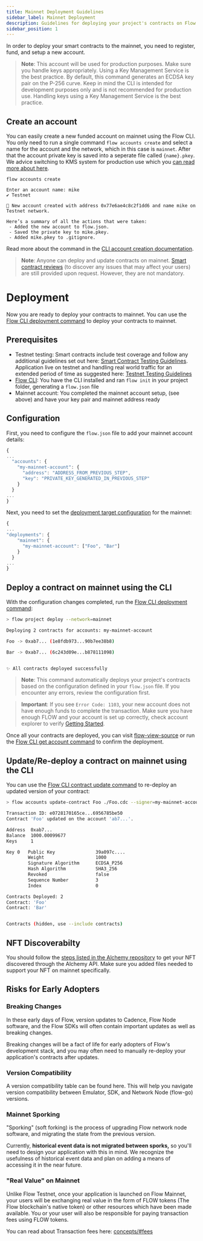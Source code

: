 ```yaml
---
title: Mainnet Deployment Guidelines
sidebar_label: Mainnet Deployment
description: Guidelines for deploying your project's contracts on Flow Mainnet
sidebar_position: 1
---
```


In order to deploy your smart contracts to the mainnet, you need to register, fund, and setup a new account.

> **Note**: This account will be used for production purposes. Make sure you handle keys appropriately. Using a Key Management Service is the best practice. By default, this command generates an ECDSA key pair on the P-256 curve. Keep in mind the CLI is intended for development purposes only and is not recommended for production use. Handling keys using a Key Management Service is the best practice.

## Create an account
You can easily create a new funded account on mainnet using the Flow CLI. You only need to run a single command `flow accounts create` and select a name for the account and the network, which in this case is `mainnet`. After that the account private key is saved into a seperate file called `{name}.pkey`. We advice switching to KMS system for production use which you [can read more about here](../../tooling/flow-cli/flow.json/configuration.md#advanced-format-1).

```
flow accounts create

Enter an account name: mike
✔ Testnet

🎉 New account created with address 0x77e6ae4c8c2f1dd6 and name mike on Testnet network.

Here’s a summary of all the actions that were taken:
 - Added the new account to flow.json.
 - Saved the private key to mike.pkey.
 - Added mike.pkey to .gitignore.
```


Read more about the command in the [CLI account creation documentation](../../tooling/flow-cli/accounts/create-accounts.md#interactive-mode).


> **Note**: Anyone can deploy and update contracts on mainnet. [Smart contract reviews](https://flowsolutionseng.zendesk.com/hc/en-us/requests/new?ticket_form_id=360001936012&tc_360045236671=b5ba92954c2f2692b56099fe653ac92d35c1e6e6) (to discover any issues that may affect your users) are still provided upon request. However, they are not mandatory.


# Deployment

Now you are ready to deploy your contracts to mainnet. You can use the [Flow CLI deployment command](../../tooling/flow-cli/deployment/deploy-project-contracts.md) to deploy your contracts to mainnet.

## Prerequisites

- Testnet testing: Smart contracts include test coverage and follow any additional guidelines set out here: [Smart Contract Testing Guidelines](./contract-testing). Application live on testnet and handling real world traffic for an extended period of time as suggested here: [Testnet Testing Guidelines](./contract-testing)
- [Flow CLI](https://github.com/onflow/flow-cli): You have the CLI installed and ran `flow init` in your project folder, generating a `flow.json` file
- Mainnet account: You completed the mainnet account setup, (see above) and have your key pair and mainnet address ready

## Configuration

First, you need to configure the `flow.json` file to add your mainnet account details:

```js flow.json
{
...
  "accounts": {
    "my-mainnet-account": {
      "address": "ADDRESS_FROM_PREVIOUS_STEP",
      "key": "PRIVATE_KEY_GENERATED_IN_PREVIOUS_STEP"
    }
  }
...
}
```

Next, you need to set the [deployment target configuration](../../tooling/flow-cli/deployment/deploy-project-contracts.md#define-contract-deployment-targets) for the mainnet:

```js flow.json
{
...
"deployments": {
    "mainnet": {
      "my-mainnet-account": ["Foo", "Bar"]
    }
  }
...
}
```

## Deploy a contract on mainnet using the CLI

With the configuration changes completed, run the [Flow CLI deployment command](../../tooling/flow-cli/deployment/deploy-project-contracts.md):

```sh
> flow project deploy --network=mainnet

Deploying 2 contracts for accounts: my-mainnet-account

Foo -> 0xab7... (1e8fdb973...90b7ee38b8)

Bar -> 0xab7... (6c243d09e...b878111098)


✨ All contracts deployed successfully
```

> **Note**: This command automatically deploys your project's contracts based on the configuration defined in your `flow.json` file. If you encounter any errors, review the configuration first.

> **Important**: If you see `Error Code: 1103`, your new account does not have enough funds to complete the transaction. Make sure you have enough FLOW and your account is set up correctly, check account explorer to verify [Getting Started](/getting-started).

Once all your contracts are deployed, you can visit [flow-view-source](https://flow-view-source.com/) or run the [Flow CLI get account command](../../tooling/flow-cli/accounts/get-accounts.md) to confirm the deployment.

## Update/Re-deploy a contract on mainnet using the CLI

You can use the [Flow CLI contract update command](../../tooling/flow-cli/accounts/account-update-contract.md) to re-deploy an updated version of your contract:

```sh
> flow accounts update-contract Foo ./Foo.cdc --signer=my-mainnet-account --network=mainnet

Transaction ID: e0728170165ce...6956785be50
Contract 'Foo' updated on the account 'ab7...'.

Address  0xab7...
Balance  1000.00099677
Keys     1

Key 0   Public Key               39a097c....
        Weight                   1000
        Signature Algorithm      ECDSA_P256
        Hash Algorithm           SHA3_256
        Revoked                  false
        Sequence Number          3
        Index                    0

Contracts Deployed: 2
Contract: 'Foo'
Contract: 'Bar'


Contracts (hidden, use --include contracts)
```

## NFT Discoverabilty

You should follow the [steps listed in the Alchemy repository](https://github.com/alchemyplatform/alchemy-flow-contracts#adding-a-new-contract) to get your NFT discovered through the Alchemy API. Make sure you added files needed to support your NFT on mainnet specifically.

## Risks for Early Adopters

### Breaking Changes

In these early days of Flow, version updates to Cadence, Flow Node software, and the Flow SDKs will often contain important updates as well as breaking changes.

Breaking changes will be a fact of life for early adopters of Flow's development stack, and you may often need to manually re-deploy your application's contracts after updates.

### Version Compatibility

A version compatibility table can be found here. This will help you navigate version compatibility between Emulator, SDK, and Network Node (flow-go) versions.

### Mainnet Sporking

"Sporking" (soft forking) is the process of upgrading Flow network node software, and migrating the state from the previous version.

Currently, **historical event data is not migrated between sporks,** so you'll need to design your application with this in mind. We recognize the usefulness of historical event data and plan on adding a means of accessing it in the near future.

### "Real Value" on Mainnet

Unlike Flow Testnet, once your application is launched on Flow Mainnet, your users will be exchanging real value in the form of FLOW tokens (The Flow blockchain's native token) or other resources which have been made available. You or your user will also be responsible for paying transaction fees using FLOW tokens.

You can read about Transaction fees here: [concepts/#fees](/concepts/flow-token/concepts.md#fees)
